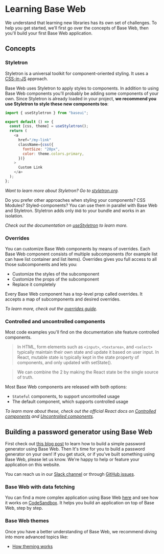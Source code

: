 

# Learning Base Web

We understand that learning new libraries has its own set of challenges. To help you get started, we’ll first go over the concepts of Base Web,
then you'll build your first Base Web application.

## Concepts

### Styletron

Styletron is a universal toolkit for component-oriented styling. It uses a [CSS-in-JS](https://github.com/tuchk4/awesome-css-in-js/) approach.

Base Web uses Styletron to apply styles to components. In addition to using Base Web components you'll probably be adding some components of your own. Since Styletron is
already loaded in your project, **we recommend you use Styletron to style these new components too**:

```js
import { useStyletron } from "baseui";

export default () => {
  const [css, theme] = useStyletron();
  return (
    <a
      href="/my-link"
      className={css({
        fontSize: "20px",
        color: theme.colors.primary,
      })}
    >
      Custom Link
    </a>
  );
};
```

_Want to learn more about Styletron? Go to [styletron.org](https://www.styletron.org)._

Do you prefer other approaches when styling your components? CSS Modules? Styled-components?
You can use them in parallel with Base Web and Styletron. Styletron adds only `8kB` to your bundle
and works in an isolation.

_Check out the documentation on [useStyletron](/components/use-styletron/) to learn more._

### Overrides

You can customize Base Web components by means of overrides. Each Base Web component consists of multiple subcomponents (for example list can have list container and list items). Overrides gives you full access to all those subcomponents and lets you:

- Customize the styles of the subcomponent
- Customize the props of the subcomponent
- Replace it completely

Every Base Web component has a top-level prop called overrides. It accepts a map of subcomponents
and desired overrides.

_To learn more, check out the [overrides guide](/guides/understanding-overrides/)._

### Controlled and uncontrolled components

Most code examples you'll find on the documentation site feature controlled components.

> In HTML, form elements such as `<input>`, `<textarea>`, and `<select>` typically maintain their own
> state and update it based on user input. In React, mutable state is typically
> kept in the state property of components, and only updated with setState().

> We can combine the 2 by making the React state be the single source of truth.

Most Base Web components are released with both options:

- `Stateful` components, to support uncontrolled usage
- The default component, which supports controlled usage

_To learn more about these, check out the official React docs on
[Controlled components](https://reactjs.org/docs/forms.html#controlled-components)
and [Uncontrolled components](https://reactjs.org/docs/uncontrolled-components.html)._

## Building a password generator using Base Web

First check out [this blog post](/blog/getting-started-with-base-web/)
to learn how to build a simple password generator using Base Web.
Then It's time for you to build a password generator on your own! If you get stuck, or if you've built something using Base Web,
please let us know. We're happy to help or feature your application on this website.

You can reach us in our [Slack channel](https://join.slack.com/t/baseui/shared_invite/zt-5f1s4d10-1D2uywAECAG50m64PTH9cw)
or through [GitHub issues](https://github.com/uber/baseweb/issues).

### Base Web with data fetching

You can find a more complex application using Base Web [here](https://github.com/tajo/fusion-baseui) and see how it works on [CodeSandbox](https://codesandbox.io/s/strange-shadow-0lhyw). It helps you build an application
on top of Base Web, step by step.

### Base Web themes

Once you have a better understanding of Base Web, we recommend diving into more advanced topics like:

- [How theming works](/guides/theming)
